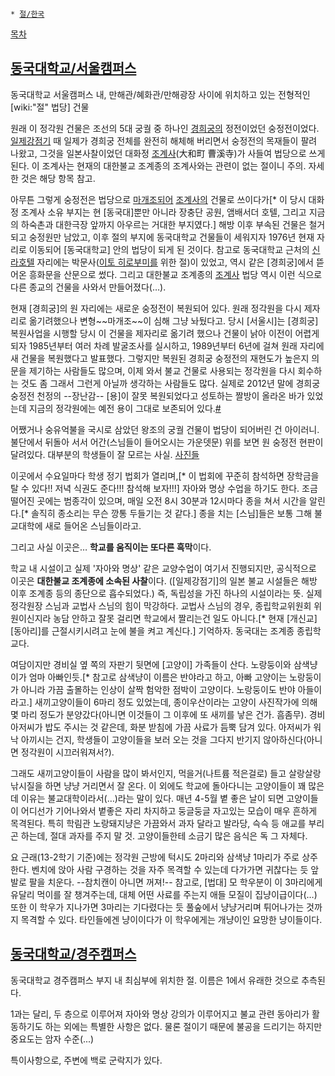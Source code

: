  * [[절/한국]]

[[목차]]

== [[동국대학교/서울캠퍼스]] ==

동국대학교 서울캠퍼스 내, 만해관/혜화관/만해광장 사이에 위치하고 있는 전형적인 [wiki:"절" 법당] 건물

원래 이 정각원 건물은 조선의 5대 궁궐 중 하나인 [[경희궁]]의 정전이었던 숭정전이었다. [[일제강점기]] 때 일제가 경희궁 전체를 완전히 해체해 버리면서 숭정전의 목재들이 팔려 나왔고, 그것을 일본사찰이었던 대화정 [[조계사]](大和町 曹溪寺)가 사들여 법당으로 쓰게 된다. 이 조계사는 현재의 대한불교 조계종의 조계사와는 관련이 없는 절이니 주의. 자세한 것은 해당 항목 참고. 

아무튼 그렇게 숭정전은 법당으로 [[마개조]]되어 [[조계사]]의 건물로 쓰이다가[* 이 당시 대화정 조계사 소유 부지는 현 [동국대]뿐만 아니라 장충단 공원, 앰배서더 호텔, 그리고 지금의 하숙촌과 대한극장 앞까지 아우르는 거대한 부지였다.] 해방 이후 부속된 건물은 철거되고 숭정원만 남았고, 이후 절의 부지에 동국대학교 건물들이 세워지자 1976년 현재 자리로 이동되어 [동국대학교] 안의 법당이 되게 된 것이다. 참고로 동국대학교 근처의 [[신라호텔]] 자리에는 박문사([[이토 히로부미]]를 위한 절)이 있었고, 역시 같은 [경희궁]에서 뜯어온 흥화문을 산문으로 썼다. 그리고 대한불교 조계종의 [[조계사]] 법당 역시 이런 식으로 다른 종교의 건물을 사와서 만들어졌다(…). 

현재 [경희궁]의 원 자리에는 새로운 숭정전이 복원되어 있다. 원래 정각원을 다시 제자리로 옮기려했으나 변형~~마개조~~이 심해 그냥 놔뒀다고. 당시 [서울시]는 [경희궁] 복원사업을 시행할 당시 이 건물을 제자리로 옮기려 했으나 건물이 낡아 이전이 어렵게 되자 1985년부터 여러 차례 발굴조사를 실시하고, 1989년부터 6년에 걸쳐 원래 자리에 새 건물을 복원했다고 발표했다. 그렇지만 복원된 경희궁 숭정전의 재현도가 높은지 의문을 제기하는 사람들도 많으며, 이제 와서 불교 건물로 사용되는 정각원을 다시 회수하는 것도 좀 그래서 그런게 아닐까 생각하는 사람들도 많다. 실제로 2012년 말에 경희궁 숭정전 천정의 --장난감-- [용]이 잘못 복원되었다고 성토하는 짤방이 올라온 바가 있었는데 지금의 정각원에는 예전 용이 그대로 보존되어 있다.[http://blog.daum.net/mt0047/220 #] 

어쨌거나 숭유억불을 국시로 삼았던 왕조의 궁궐 건물이 법당이 되어버린 건 아이러니. 불단에서 뒤돌아 서서 어간(스님들이 들어오시는 가운뎃문) 위를 보면 원 숭정전 현판이 달려있다. 대부분의 학생들이 잘 모르는 사실. [http://blog.naver.com/PostView.nhn?blogId=mold1955&logNo=150081222522&viewDate=&currentPage=1&listtype=0 사진들]

이곳에서 수요일마다 학생 정기 법회가 열리며,[* 이 법회에 꾸준히 참석하면 장학금을 탈 수 있다!! 저녁 식권도 준다!!! 참석해 보자!!!] 자아와 명상 수업을 하기도 한다. 조금 떨어진 곳에는 범종각이 있으며, 매일 오전 8시 30분과 12시마다 종을 쳐서 시간을 알린다.[* 솔직히 종소리는 무슨 깡통 두들기는 것 같다.] 종을 치는 [스님]들은 보통 그해 불교대학에 새로 들어온 스님들이라고.

그리고 사실 이곳은… '''학교를 움직이는 또다른 흑막'''이다.

학교 내 시설이고 실제 '자아와 명상' 같은 교양수업이 여기서 진행되지만, 공식적으로 이곳은 '''대한불교 조계종에 소속된 사찰'''이다. ([일제강점기]의 일본 불교 시설들은 해방 이후 조계종 등의 종단으로 흡수되었다.) 즉, 독립성을 가진 하나의 시설이라는 뜻. 실제 정각원장 스님과 교법사 스님의 힘이 막강하다. 교법사 스님의 경우, 종립학교위원회 위원이신지라 농담 안하고 잘못 걸리면 학교에서 짤리는건 일도 아니다.[* 현재 [개신교] [동아리]를 근절시키시려고 눈에 불을 켜고 계신다.] 기억하자. 동국대는 조계종 종립학교다. 

여담이지만 경비실 옆 쪽의 자판기 뒷면에 [고양이] 가족들이 산다. 노랑둥이와 삼색냥이가 엄마 아빠인듯.[* 참고로 삼색냥이 이름은 반야라고 하고, 아빠 고양이는 노랑둥이가 아니라 가끔 출몰하는 인상이 살짝 험악한 점박이 고양이다. 노랑둥이도 반야 아들이라고.]  새끼고양이들이 6마리 정도 있었는데, 종이우산이라는 고양이 사진작가에 의해 몇 마리 정도가 분양갔다(아니면 이것들이 그 이후에 또 새끼를 낳은 건가. 흠좀무). 경비아저씨가 밥도 주시는 것 같은데, 화분 받침에 가끔 사료가 듬뿍 담겨 있다. 아저씨가 워낙 아끼시는 건지, 학생들이 고양이들을 보러 오는 것을 그다지 반기지 않아하신다(아니면 정각원이 시끄러워져서?).
 
그래도 새끼고양이들이 사람을 많이 봐서인지, 먹을거(나트륨 적은걸로) 들고 살랑살랑 낚시질을 하면 냥냥 거리면서 잘 온다. 이 외에도 학교에 돌아다니는 고양이들이 꽤 많은데 이유는 불교대학이라서(…)라는 말이 있다. 매년 4-5월 볕 좋은 날이 되면 고양이들이 어디선가 기어나와서 볕좋은 자리 차지하고 둥글둥글 자고있는 모습이 매우 흔하게 목격된다. 특히 학림관 노랑돼지냥은 가끔와서 과자 달라고 발라당, 슥슥 등 애교를 부리곤 하는데, 절대 과자를 주지 말 것. 고양이들한테 소금기 많은 음식은 독 그 자체다.

요 근래(13-2학기 기준)에는 정각원 근방에 턱시도 2마리와 삼색냥 1마리가 주로 상주한다. 벤치에 앉아 사람 구경하는 것을 자주 목격할 수 있는데 다가가면 귀찮다는 듯 앞발로 팔을 치운다. --참치캔이 아니면 꺼져!-- 참고로, [법대] 모 학우분이 이 3마리에게 유달리 먹이를 잘 챙겨주는데, 대체 어떤 사료를 주는지 애들 모질이 집냥이급이다(…) 또한 이 학우가 지나가면 3마리는 기다렸다는 듯 풀숲에서 냥냥거리며 튀어나가는 것까지 목격할 수 있다. 타인들에겐 냥이이다가 이 학우에게는 개냥이인 요망한 냥이들이다.
== [[동국대학교/경주캠퍼스]] ==
동국대학교 경주캠퍼스 부지 내 최심부에 위치한 절. 이름은 1에서 유래한 것으로 추측된다.

1과는 달리, 두 층으로 이루어져 자아와 명상 강의가 이루어지고 불교 관련 동아리가 활동하기도 하는 외에는 특별한 사항은 없다. 물론 절이기 때문에 불공을 드리기는 하지만 중요도는 암자 수준(...)

특이사항으로, 주변에 백로 군락지가 있다.
